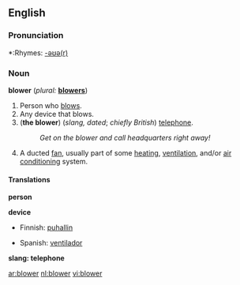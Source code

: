 ==English==

===Pronunciation===
*:Rhymes: [[Rhymes:English:-əʊə(r)|-əʊə(r)]]

===Noun===
'''blower'''  (''plural:'' '''[[blowers]]''')
# Person who [[blow]]s.
# Any device that blows.
# ('''the blower''') (''slang, dated''; ''chiefly British'') [[telephone]].
#:''Get on the blower and call headquarters right away!''
# A ducted [[fan]], usually part of some [[heating]], [[ventilation]], and/or [[air conditioning]] system.

====Translations====
'''person'''
{{top}}
{{mid}}
{{bottom}}

'''device'''
{{top}}
*Finnish: [[puhallin]]
{{mid}}
*Spanish: [[ventilador]]
{{bottom}}

'''slang: telephone'''
<!--add slang terms for "telephone" to this table, where these exist-->
{{top}}
{{mid}}
{{bottom}}

<!--move to separate page:
:[[suction blower]]:
*[[Spanish]]: aspirador.
-->

[[ar:blower]]
[[nl:blower]]
[[vi:blower]]
